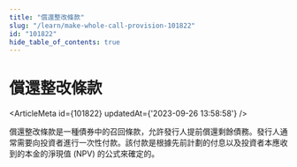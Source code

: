```yaml
---
title: "償還整改條款"
slug: "/learn/make-whole-call-provision-101822"
id: "101822"
hide_table_of_contents: true
---
```



# 償還整改條款

<ArticleMeta id={101822} updatedAt={'2023-09-26 13:58:58'} />
<div className='border-solid border-b border-t-0 my-4 border-[var(--ifm-color-gray-300)]' />

償還整改條款是一種債券中的召回條款，允許發行人提前償還剩餘債務。發行人通常需要向投資者進行一次性付款。該付款是根據先前計劃的付息以及投資者本應收到的本金的淨現值 (NPV) 的公式來確定的。
